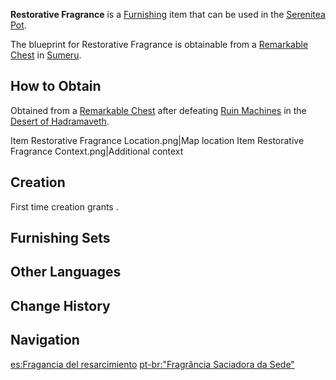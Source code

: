 {{Furnishing Infobox
|id             = 363502
|image          = Item Restorative Fragrance.png
|category       = Ornaments
|subcategory    = Potted Plant
|quality        = 3
|adeptal_energy = 60
|load           = 254
|reduced_load   = 191
|description    = An ornate vase with just the right amount of extravagance, decorated with pale white desert flowers.<br />It is said that the flowers in the vase were not chosen for their beauty, but for their vigorous vitality and ability to grow in places lacking in moisture. Therefore, this vase of flowers is not merely for decorative purposes. They serve as encouragement to the desert dwellers that even in a desperate situation, they should persevere like these flowers and wait for the fruit of their hard work to bloom.
|mention        = 
|blueprint      = Remarkable Chest
|source1        = 
}}
'''Restorative Fragrance''' is a [[Furnishing]] item that can be used in the [[Serenitea Pot]].

The blueprint for Restorative Fragrance is obtainable from a [[Remarkable Chest]] in [[Sumeru]].

==How to Obtain==
Obtained from a [[Remarkable Chest]] after defeating [[Ruin Machine]]s in the [[Desert of Hadramaveth]].
<gallery>
Item Restorative Fragrance Location.png|Map location
Item Restorative Fragrance Context.png|Additional context
</gallery>

==Creation==
First time creation grants {{Item|Trust|24|x=60}}.
{{Recipe
|type = Creation
|time = 14h
|White Iron Chunk = 8
|sort = White Iron Chunk
}}

==Furnishing Sets==
{{Craft Usage}}

==Other Languages==
{{Other Languages
|en      = Restorative Fragrance
|zhs     = 「疗渴的芳香」
|zhs_rm  = "Liáokě de Fāngxiāng"
|zht     = 「療渴的芳香」
|zht_rm  = "Liáokě de Fāngxiāng"
|zh_tl   = "Thirst-Curing Fragrance"
|ja      = 「渇きを癒す芳香」
|ja_rm   = "Kawaki wo Iyasu Houkou"
|ja_tl   = "Thirst-Curing Fragrance"
|ko      = 「갈증을 해소하는 향」
|ko_tl   = "Fragrance That Resolves Thirst"
|es      = Fragancia del resarcimiento
|es_tl   = Restorative Fragrance
|fr      = «&nbsp;Parfum réparateur&nbsp;»
|fr_tl   = "Restorative Fragrance"
|ru      = «Восстановительный аромат»
|ru_tl   = "Restorative Aroma"
|th      = "กลิ่นหอมดับกระหาย"
|th_rm   = 
|th_tl   = 
|vi      = Hương Thơm Giải Khát
|vi_tl   = 
|de      = „Durststillender Duft“
|de_tl   = 
|id      = Aroma Pemulihan
|id_tl   = Restorative Aroma
|pt      = "Fragrância Saciadora da Sede"
|pt_tl   = 
|tr      = Şifalı Koku
|tr_tl   = 
|it      = Fragranza rigenerante
|it_tl   = 
}}

==Change History==
{{Change History|3.4}}

==Navigation==
{{Furnishing Navbox|interior}}

[[es:Fragancia del resarcimiento]]
[[pt-br:"Fragrância Saciadora da Sede"]]
